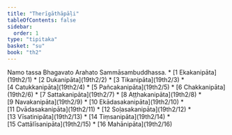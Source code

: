 ```yaml
---
title: "Therīgāthāpāḷi"
tableOfContents: false
sidebar:
  order: 1
type: "tipitaka"
basket: "su"
book: "th2"
---
```


<Paragraph number="1" type="center" book="th2">
Namo tassa Bhagavato Arahato Sammāsambuddhassa.

</Paragraph>

<TableOfContents book="th2">
* [1 Ekakanipāta](19th2/1)
* [2 Dukanipāta](19th2/2)
* [3 Tikanipāta](19th2/3)
* [4 Catukkanipāta](19th2/4)
* [5 Pañcakanipāta](19th2/5)
* [6 Chakkanipāta](19th2/6)
* [7 Sattakanipāta](19th2/7)
* [8 Aṭṭhakanipāta](19th2/8)
* [9 Navakanipāta](19th2/9)
* [10 Ekādasakanipāta](19th2/10)
* [11 Dvādasakanipāta](19th2/11)
* [12 Soḷasakanipāta](19th2/12)
* [13 Vīsatinipāta](19th2/13)
* [14 Tiṃsanipāta](19th2/14)
* [15 Cattālīsanipāta](19th2/15)
* [16 Mahānipāta](19th2/16)
</TableOfContents>
